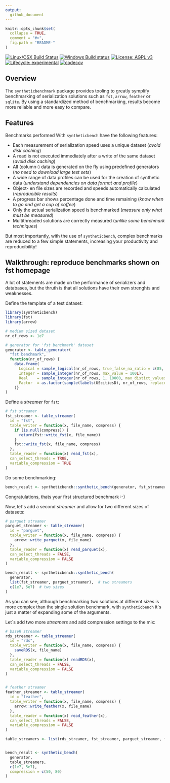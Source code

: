 ```yaml
---
output:
  github_document
---
```


<!-- README.md is generated from README.Rmd. Please edit that file -->

```r
knitr::opts_chunk$set(
  collapse = TRUE,
  comment = "#>",
  fig.path = "README-"
)
```

<!-- <img src="logo.png" align="right" /> -->

[![Linux/OSX Build Status](https://travis-ci.org/fstpackage/syntheticbench.svg?branch=develop)](https://travis-ci.org/fstpackage/syntheticbench)
[![Windows Build status](https://ci.appveyor.com/api/projects/status/rng88laj6o2fj2dy?svg=true)](https://ci.appveyor.com/project/fstpackage/syntheticbench)
[![License: AGPL v3](https://img.shields.io/badge/License-AGPL%20v3-blue.svg)](https://www.gnu.org/licenses/agpl-3.0)
[![Lifecycle: experimental](https://img.shields.io/badge/lifecycle-experimental-blue.svg)](https://www.tidyverse.org/lifecycle/#experimental)
[![codecov](https://codecov.io/gh/fstpackage/syntheticbench/branch/develop/graph/badge.svg)](https://codecov.io/gh/fstpackage/syntheticbench)

## Overview

The `syntheticbenchmark` package provides tooling to greatly symplify benchmarking of serialization solutions such as `fst`, `arrow`, `feather` or `sqlite`. By using a standardized method of benchmarking, results become more reliable and more easy to compare.


## Features

Benchmarks performed With `syntheticbench` have the following features:

* Each measurement of serialization speed uses a unique dataset (_avoid disk caching_)
* A read is not executed immediately after a write of the same dataset  (_avoid disk caching_)
* All (column-) data is generated on the fly using predefined generators (_no need to download large test sets_)
* A wide range of data profiles can be used for the creation of synthetic data (_understand dependencies on data format and profile_)
* Object- en file sizes are recorded and speeds automatically calculated (_reproducible results_)
* A progress bar shows percentage done and time remaining (_know when to go and get a cup of coffee_)
* Only the actual serialization speed is benchmarked (_measure only what must be measured_)
* Multithreaded solutions are correctly measured (_unlike some benchmark techniques_)

But most importantly, with the use of `syntheticbench`, complex benchmarks are reduced to a few simple statements, increasing your productivity and reproducibility!


## Walkthrough: reproduce benchmarks shown on fst homepage

A lot of statements are made on the performance of serializers and databases, but the thruth is that all solutions have their own strenghts and weaknesses.

Define the template of a test dataset:

```r
library(syntheticbench)
library(fst)
library(arrow)

# medium sized dataset
nr_of_rows <- 1e7

# generator for 'fst benchmark' dataset
generator <- table_generator(
  "fst benchmark",
  function(nr_of_rows) {
    data.frame(
      Logical = sample_logical(nr_of_rows, true_false_na_ratio = c(85, 10, 5)),
      Integer = sample_integer(nr_of_rows, max_value = 100L),
      Real    = sample_integer(nr_of_rows, 1, 10000, max_distict_values = 20) / 100,
      Factor  = as.factor(sample(labels(UScitiesD), nr_of_rows, replace = TRUE))
    )}
)
```

Define a _streamer_ for `fst`:

```r
# fst streamer
fst_streamer <- table_streamer(
  id = "fst",
  table_writer = function(x, file_name, compress) {
    if (is.null(compress)) {
      return(fst::write_fst(x, file_name))
    }
    fst::write_fst(x, file_name, compress)
  },
  table_reader = function(x) read_fst(x),
  can_select_threads = TRUE,
  variable_compression = TRUE
)
```

Do some benchmarking:

```r
bench_result <- syntheticbench::synthetic_bench(generator, fst_streamer, 1e7)
```

Congratulations, thats your first structured benchmark :-)

Now, let´s add a second _streamer_ and allow for two different sizes of datasets:

```r
# parguet streamer
parguet_streamer <- table_streamer(
  id = "parguet",
  table_writer = function(x, file_name, compress) {
    arrow::write_parquet(x, file_name)
  },
  table_reader = function(x) read_parquet(x),
  can_select_threads = FALSE,
  variable_compression = FALSE
)

bench_result <- syntheticbench::synthetic_bench(
  generator,
  list(fst_streamer, parguet_streamer),  # two streamers
  c(1e7, 5e7)  # two sizes
)
```

As you can see, although benchmarking two solutions at different sizes is more complex than the single solution benchmark, with `syntheticbench` it´s just a matter of expanding some of the arguments.

Let´s add two more _streamers_ and add compression settings to the mix:

```r
# baseR streamer
rds_streamer <- table_streamer(
  id = "rds",
  table_writer = function(x, file_name, compress) {
    saveRDS(x, file_name)
  },
  table_reader = function(x) readRDS(x),
  can_select_threads = FALSE,
  variable_compression = FALSE
)


# feather streamer
feather_streamer <- table_streamer(
  id = "feather",
  table_writer = function(x, file_name, compress) {
    arrow::write_feather(x, file_name)
  },
  table_reader = function(x) read_feather(x),
  can_select_threads = FALSE,
  variable_compression = FALSE
)

table_streamers <- list(rds_streamer, fst_streamer, parguet_streamer, feather_streamer)


bench_result <- synthetic_bench(
  generator,
  table_streamers,
  c(1e7, 5e7),
  compression = c(50, 80)
)
```
